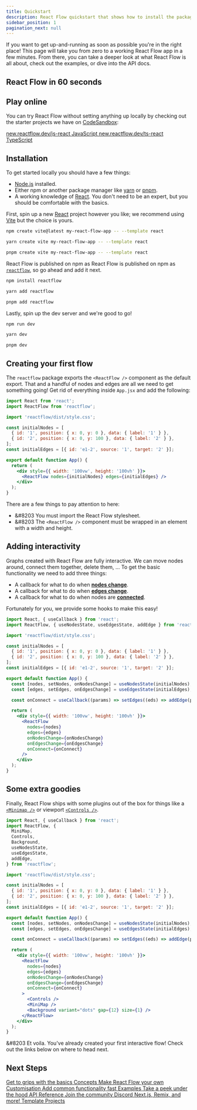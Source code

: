 ```yaml
---
title: Quickstart
description: React Flow quickstart that shows how to install the package, use it and where to find example apps
sidebar_position: 1
pagination_next: null
---
```



If you want to get up-and-running as soon as possible you're in the right place!
This page will take you from zero to a working React Flow app in a few minutes.
From there, you can take a deeper look at what React Flow is all about, check out
the examples, or dive into the API docs.

## React Flow in 60 seconds

<div style={{ position: 'relative', paddingTop: '56.25%' }}>
  <ReactPlayer
    controls
    url="https://www.youtube.com/watch?v=aUBWE41a900"
    width="100%"
    height="100%"
    style={{ position: 'absolute', top: 0, left: 0 }}
  />
</div>

## Play online

You can try React Flow without setting anything up locally by checking out the
starter projects we have on [CodeSandbox](https://codesandbox.io/):

<div className="next-steps">
  <a
    className="next-steps__item"
    target="_blank"
    href="https://codesandbox.io/s/react-flow-starter-ou8or"
  >
    <span className="next-steps__item-sublabel">new.reactflow.dev/js-react</span>
    <span>JavaScript</span>
  </a>
  <a
    className="next-steps__item"
    target="_blank"
    href="https://codesandbox.io/s/react-flow-starter-typescript-j8lkh"
  >
    <span className="next-steps__item-sublabel">new.reactflow.dev/ts-react</span>
    <span>TypeScript</span>
  </a>
</div>

## Installation

To get started locally you should have a few things:

- [Node.js](https://nodejs.org/en/) installed.
- Either npm or another package manager like [yarn](https://yarnpkg.com/) or
  [pnpm](https://pnpm.io/).
- A working knowledge of [React](https://reactjs.org/). You don't need to be an
  expert, but you should be comfortable with the basics.

First, spin up a new [React](https://reactjs.org/) project however you like; we
recommend using [Vite](https://vitejs.dev/) but the choice is yours.

<Tabs>
  <TabItem value="npm" label="npm" default>

```bash
npm create vite@latest my-react-flow-app -- --template react
```

  </TabItem>
  <TabItem value="yarn" label="yarn">

```bash
yarn create vite my-react-flow-app -- --template react
```

  </TabItem>
  <TabItem value="pnpm" label="pnpm">

```bash
pnpm create vite my-react-flow-app -- --template react
```

  </TabItem>
</Tabs>

React Flow is published on npm as React Flow is published on npm as [`reactflow`](https://npmjs.com/package/reactflow), so go ahead and add it next.

<Tabs>
  <TabItem value="npm" label="npm" default>

```bash
npm install reactflow
```

  </TabItem>
  <TabItem value="yarn" label="yarn">

```bash
yarn add reactflow
```

  </TabItem>
  <TabItem value="pnpm" label="pnpm">

```bash
pnpm add reactflow
```

  </TabItem>
</Tabs>

Lastly, spin up the dev server and we're good to go!

<Tabs>
  <TabItem value="npm" label="npm" default>

```bash
npm run dev
```

  </TabItem>
  <TabItem value="yarn" label="yarn">

```bash
yarn dev
```

  </TabItem>
  <TabItem value="pnpm" label="pnpm">

```bash
pnpm dev
```

  </TabItem>
</Tabs>

## Creating your first flow

The `reactflow` package exports the `<ReactFlow />` component as the default export.
That and a handful of nodes and edges are all we need to get something going! Get
rid of everything inside `App.jsx` and add the following:

```jsx
import React from 'react';
import ReactFlow from 'reactflow';

import 'reactflow/dist/style.css';

const initialNodes = [
  { id: '1', position: { x: 0, y: 0 }, data: { label: '1' } },
  { id: '2', position: { x: 0, y: 100 }, data: { label: '2' } },
];
const initialEdges = [{ id: 'e1-2', source: '1', target: '2' }];

export default function App() {
  return (
    <div style={{ width: '100vw', height: '100vh' }}>
      <ReactFlow nodes={initialNodes} edges={initialEdges} />
    </div>
  );
}
```

There are a few things to pay attention to here:

- &#8203<Emoji content="🎨" /> You must import the React Flow stylesheet.
- &#8203<Emoji content="📐" /> The `<ReactFlow />` component must be wrapped in
  an element with a width and height.

## Adding interactivity

Graphs created with React Flow are fully interactive. We can move nodes around,
connect them together, delete them, ... To get the basic functionality we need
to add three things:

- A callback for what to do when [**nodes change**](/docs/api/react-flow-props/#onnodeschange).
- A callback for what to do when [**edges change**](/docs/api/react-flow-props/#onedgeschange).
- A callback for what to do when nodes are [**connected**](/docs/api/react-flow-props/#onconnect).

Fortunately for you, we provide some hooks to make this easy!

```jsx
import React, { useCallback } from 'react';
import ReactFlow, { useNodesState, useEdgesState, addEdge } from 'reactflow';

import 'reactflow/dist/style.css';

const initialNodes = [
  { id: '1', position: { x: 0, y: 0 }, data: { label: '1' } },
  { id: '2', position: { x: 0, y: 100 }, data: { label: '2' } },
];
const initialEdges = [{ id: 'e1-2', source: '1', target: '2' }];

export default function App() {
  const [nodes, setNodes, onNodesChange] = useNodesState(initialNodes);
  const [edges, setEdges, onEdgesChange] = useEdgesState(initialEdges);

  const onConnect = useCallback((params) => setEdges((eds) => addEdge(params, eds)), [setEdges]);

  return (
    <div style={{ width: '100vw', height: '100vh' }}>
      <ReactFlow
        nodes={nodes}
        edges={edges}
        onNodesChange={onNodesChange}
        onEdgesChange={onEdgesChange}
        onConnect={onConnect}
      />
    </div>
  );
}
```

## Some extra goodies

Finally, React Flow ships with some plugins out of the box for things like a
[`<Minimap />`](/docs/api/plugin-components/minimap) or viewport
[`<Controls />`](/docs/api/plugin-components/controls).

```jsx
import React, { useCallback } from 'react';
import ReactFlow, {
  MiniMap,
  Controls,
  Background,
  useNodesState,
  useEdgesState,
  addEdge,
} from 'reactflow';

import 'reactflow/dist/style.css';

const initialNodes = [
  { id: '1', position: { x: 0, y: 0 }, data: { label: '1' } },
  { id: '2', position: { x: 0, y: 100 }, data: { label: '2' } },
];
const initialEdges = [{ id: 'e1-2', source: '1', target: '2' }];

export default function App() {
  const [nodes, setNodes, onNodesChange] = useNodesState(initialNodes);
  const [edges, setEdges, onEdgesChange] = useEdgesState(initialEdges);

  const onConnect = useCallback((params) => setEdges((eds) => addEdge(params, eds)), [setEdges]);

  return (
    <div style={{ width: '100vw', height: '100vh' }}>
      <ReactFlow
        nodes={nodes}
        edges={edges}
        onNodesChange={onNodesChange}
        onEdgesChange={onEdgesChange}
        onConnect={onConnect}
      >
        <Controls />
        <MiniMap />
        <Background variant="dots" gap={12} size={1} />
      </ReactFlow>
    </div>
  );
}
```

<CodeViewer codePath="api-flows/Quickstart" applyStyles={false} showEditor={false} />

&#8203<Emoji content="🎉" /> Et voila. You've already created your first interactive
flow! Check out the links below on where to head next.

## Next Steps

<div className="next-steps">
  <a className="next-steps__item" href="/docs/concepts/introduction">
    <span className="next-steps__item-sublabel">Get to grips with the basics</span>
    <span>Concepts</span>
  </a>
  <a className="next-steps__item" href="/docs/guides/custom-nodes">
    <span className="next-steps__item-sublabel">Make React Flow your own</span>
    <span>Customisation</span>
  </a>
  <a className="next-steps__item" href="/docs/examples/overview/">
    <span className="next-steps__item-sublabel">Add common functionality fast</span>
    <span>Examples</span>
  </a>
  <a className="next-steps__item" href="/docs/api/react-flow-props/">
    <span className="next-steps__item-sublabel">Take a peek under the hood</span>
    <span>API Reference</span>
  </a>
  <a className="next-steps__item" target="_blank" href="https://discord.gg/RVmnytFmGW">
    <span className="next-steps__item-sublabel">Join the community</span>
    <span>Discord</span>
  </a>
  <a className="next-steps__item" href="https://github.com/wbkd/react-flow-example-apps">
    <span className="next-steps__item-sublabel">Next.js, Remix, and more!</span>
    <span>Template Projects</span>
  </a>
</div>
